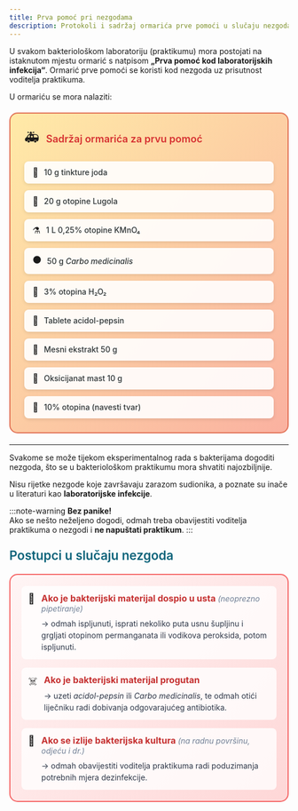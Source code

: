 ```yaml
---
title: Prva pomoć pri nezgodama
description: Protokoli i sadržaj ormarića prve pomoći u slučaju nezgoda u bakteriološkom praktikumu
---
```


U svakom bakteriološkom laboratoriju (praktikumu) mora postojati na istaknutom mjestu ormarić s natpisom **„Prva pomoć kod laboratorijskih infekcija“**. Ormarić prve pomoći se koristi kod nezgoda uz prisutnost voditelja praktikuma.

U ormariću se mora nalaziti:

<div style="background: linear-gradient(135deg, #ffeaa7 0%, #fab1a0 100%); border-radius: 15px; padding: 25px; margin: 20px 0; border: 2px solid #e17055;">
  <div style="display: flex; align-items: center; margin-bottom: 20px;">
    <span style="font-size: 24px; margin-right: 12px;">🚑</span>
    <h4 style="margin: 0; color: #d63031; font-weight: 600; font-size: 18px;">Sadržaj ormarića za prvu pomoć</h4>
  </div>
  <div style="display: grid; grid-template-columns: repeat(auto-fit, minmax(300px, 1fr)); gap: 12px;">
    <div style="display: flex; align-items: center; background: rgba(255,255,255,0.9); padding: 10px 15px; border-radius: 8px; box-shadow: 0 2px 6px rgba(0,0,0,0.1);">
      <span style="font-size: 16px; margin-right: 10px;">🧪</span>
      <span style="color: #2d3436; font-weight: 500;">10 g tinkture joda</span>
    </div>
    <div style="display: flex; align-items: center; background: rgba(255,255,255,0.9); padding: 10px 15px; border-radius: 8px; box-shadow: 0 2px 6px rgba(0,0,0,0.1);">
      <span style="font-size: 16px; margin-right: 10px;">🧪</span>
      <span style="color: #2d3436; font-weight: 500;">20 g otopine Lugola</span>
    </div>
    <div style="display: flex; align-items: center; background: rgba(255,255,255,0.9); padding: 10px 15px; border-radius: 8px; box-shadow: 0 2px 6px rgba(0,0,0,0.1);">
      <span style="font-size: 16px; margin-right: 10px;">⚗️</span>
      <span style="color: #2d3436; font-weight: 500;">1 L 0,25% otopine KMnO₄</span>
    </div>
    <div style="display: flex; align-items: center; background: rgba(255,255,255,0.9); padding: 10px 15px; border-radius: 8px; box-shadow: 0 2px 6px rgba(0,0,0,0.1);">
      <span style="font-size: 16px; margin-right: 10px;">⚫</span>
      <span style="color: #2d3436; font-weight: 500;">50 g <em>Carbo medicinalis</em></span>
    </div>
    <div style="display: flex; align-items: center; background: rgba(255,255,255,0.9); padding: 10px 15px; border-radius: 8px; box-shadow: 0 2px 6px rgba(0,0,0,0.1);">
      <span style="font-size: 16px; margin-right: 10px;">🧪</span>
      <span style="color: #2d3436; font-weight: 500;">3% otopina H₂O₂</span>
    </div>
    <div style="display: flex; align-items: center; background: rgba(255,255,255,0.9); padding: 10px 15px; border-radius: 8px; box-shadow: 0 2px 6px rgba(0,0,0,0.1);">
      <span style="font-size: 16px; margin-right: 10px;">💊</span>
      <span style="color: #2d3436; font-weight: 500;">Tablete acidol-pepsin</span>
    </div>
    <div style="display: flex; align-items: center; background: rgba(255,255,255,0.9); padding: 10px 15px; border-radius: 8px; box-shadow: 0 2px 6px rgba(0,0,0,0.1);">
      <span style="font-size: 16px; margin-right: 10px;">🥩</span>
      <span style="color: #2d3436; font-weight: 500;">Mesni ekstrakt 50 g</span>
    </div>
    <div style="display: flex; align-items: center; background: rgba(255,255,255,0.9); padding: 10px 15px; border-radius: 8px; box-shadow: 0 2px 6px rgba(0,0,0,0.1);">
      <span style="font-size: 16px; margin-right: 10px;">🧴</span>
      <span style="color: #2d3436; font-weight: 500;">Oksicijanat mast 10 g</span>
    </div>
    <div style="display: flex; align-items: center; background: rgba(255,255,255,0.9); padding: 10px 15px; border-radius: 8px; box-shadow: 0 2px 6px rgba(0,0,0,0.1);">
      <span style="font-size: 16px; margin-right: 10px;">🧪</span>
      <span style="color: #2d3436; font-weight: 500;">10% otopina (navesti tvar)</span>
    </div>
  </div>
</div>

---

Svakome se može tijekom eksperimentalnog rada s bakterijama dogoditi nezgoda, što se u bakteriološkom praktikumu mora shvatiti najozbiljnije.

Nisu rijetke nezgode koje završavaju zarazom sudionika, a poznate su inače u literaturi kao **laboratorijske infekcije**.

:::note-warning
**Bez panike!**  
Ako se nešto neželjeno dogodi, odmah treba obavijestiti voditelja praktikuma o nezgodi i **ne napuštati praktikum**.
:::

<h3 style="color: #096279; font-size: 1.4rem; font-weight: 600; margin: 1.5rem 0 1rem 0;">Postupci u slučaju nezgoda</h3>

<div style="background: linear-gradient(135deg, #fff5f5 0%, #fed7d7 100%); border-radius: 15px; padding: 20px; margin: 20px 0; border: 2px solid #f56565;">
  <div style="display: flex; align-items: flex-start; margin-bottom: 15px; padding: 12px; background: rgba(255,255,255,0.8); border-radius: 8px;">
    <span style="font-size: 18px; margin-right: 12px;">🚨</span>
    <div>
      <strong style="color: #c53030; font-size: 16px;">Ako je bakterijski materijal dospio u usta</strong> <em style="color: #718096;"> (neoprezno pipetiranje) </em>
      <div style="margin-top: 8px; color: #2d3748; line-height: 1.5;">
        → odmah ispljunuti, isprati nekoliko puta usnu šupljinu i grgljati otopinom permanganata ili vodikova peroksida, potom ispljunuti.
      </div>
    </div>
  </div>
  
  <div style="display: flex; align-items: flex-start; margin-bottom: 15px; padding: 12px; background: rgba(255,255,255,0.8); border-radius: 8px;">
    <span style="font-size: 18px; margin-right: 12px;">☠️</span>
    <div>
      <strong style="color: #c53030; font-size: 16px;">Ako je bakterijski materijal progutan</strong>
      <div style="margin-top: 8px; color: #2d3748; line-height: 1.5;">
        → uzeti <em>acidol-pepsin</em> ili <em>Carbo medicinalis</em>, te odmah otići liječniku radi dobivanja odgovarajućeg antibiotika.
      </div>
    </div>
  </div>
  
  <div style="display: flex; align-items: flex-start; padding: 12px; background: rgba(255,255,255,0.8); border-radius: 8px;">
    <span style="font-size: 18px; margin-right: 12px;">🧽</span>
    <div>
      <strong style="color: #c53030; font-size: 16px;">Ako se izlije bakterijska kultura</strong> <em style="color: #718096;"> (na radnu površinu, odjeću i dr.) </em>
      <div style="margin-top: 8px; color: #2d3748; line-height: 1.5;">
        → odmah obavijestiti voditelja praktikuma radi poduzimanja potrebnih mjera dezinfekcije.
      </div>
    </div>
  </div>
</div>

